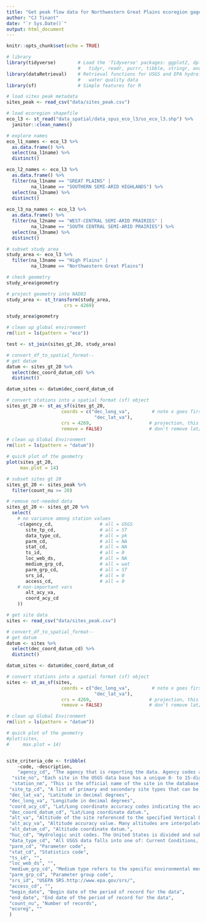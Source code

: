 ```yaml
---
title: "Get peak flow data for Northwestern Great Plains ecoregion gages"
author: "CJ Tinant"
date: "`r Sys.Date()`"
output: html_document
---
```


<!--



## Next steps
* shapefile to sp class for level 3 ecoregion
* intersect level 3 ecoregion with station data
* sync personal and group Zotero library for FFA
https://guides.library.oregonstate.edu/c.php?g=359201&p=2426111
https://www.zotero.org/groups/5473862/olc_flood-frequency


## Helpful references:
GIT issues--
[GIT issues](https://dangitgit.com/)

Spatial data issues--
[Intro to spatial data in R](https://www.r4wrds.com/intro/m_intro_mapmaking)
[Overview of Coordinate Reference Systems (CRS) in R](https://www.nceas.ucsb.edu/sites/default/files/2020-04/OverviewCoordinateReferenceSystems.pdf)
[Geocomputation with R](https://r.geocompx.org/)

--> 

```r

knitr::opts_chunk$set(echo = TRUE)

# library
library(tidyverse)        # Load the 'Tidyverse' packages: ggplot2, dplyr, 
                          #   tidyr, readr, purrr, tibble, stringr, and forcats
library(dataRetrieval)    # Retrieval functions for USGS and EPA hydrology and
                          #   water quality data
library(sf)               # Simple features for R

```

```r
# load sites peak metadata
sites_peak <- read_csv("data/sites_peak.csv")

# load ecoregion shapefile
eco_l3 <- st_read("data_spatial/data_spus_eco_l3/us_eco_l3.shp") %>%
  janitor::clean_names()

# explore names
eco_l1_names <- eco_l3 %>%
  as.data.frame() %>%
  select(na_l1name) %>%
  distinct()

eco_l2_names <- eco_l3 %>%
  as.data.frame() %>%
  filter(na_l1name == "GREAT PLAINS" |
         na_l1name == "SOUTHERN SEMI-ARID HIGHLANDS") %>%
  select(na_l2name) %>%
  distinct()
  
eco_l3_na_names <- eco_l3 %>%
  as.data.frame() %>%
  filter(na_l2name == "WEST-CENTRAL SEMI-ARID PRAIRIES" |
         na_l2name == "SOUTH CENTRAL SEMI-ARID PRAIRIES") %>%
  select(na_l3name) %>%
  distinct()
```

```r
# subset study area
study_area <- eco_l3 %>%
  filter(na_l3name == "High Plains" |
         na_l3name == "Northwestern Great Plains") 

# check geometry
study_area$geometry

# project geometry into NAD83
study_area <- st_transform(study_area,
                     crs = 4269)

study_area$geometry

# clean up global environment
rm(list = ls(pattern = "eco"))

```



```r



test <- st_join(sites_gt_20, study_area)

```


```r

# convert_df_to_spatial_format--
# get datum 
datum <- sites_gt_20 %>%
  select(dec_coord_datum_cd) %>%
  distinct()

datum_sites <- datum$dec_coord_datum_cd

# convert stations into a spatial format (sf) object
sites_gt_20 <- st_as_sf(sites_gt_20,
                    coords = c("dec_long_va",        # note x goes first
                                "dec_lat_va"),
                    crs = 4269,                     # projection, this is NAD83
                    remove = FALSE)                 # don't remove lat/lon cols

# clean up Global Environment
rm(list = ls(pattern = "datum"))

# quick plot of the geometry
plot(sites_gt_20,
     max.plot = 14)

```

```r

# subset sites gt 20
sites_gt_20 <- sites_peak %>%
  filter(count_nu >= 20)

# remove not-needed data
sites_gt_20 <- sites_gt_20 %>%
  select(
    # no variance among station values
    -c(agency_cd,                 # all = USGS
       site_tp_cd,                # all = ST
       data_type_cd,              # all = pk
       parm_cd,                   # all = NA
       stat_cd,                   # all = NA
       ts_id,                     # all = 0
       loc_web_ds,                # all = NA
       medium_grp_cd,             # all = wat
       parm_grp_cd,               # all = ST
       srs_id,                    # all = 0
       access_cd,                 # all = 0
    # non-important vars
       alt_acy_va,
       coord_acy_cd
    )) 

```

```r

# get site data
sites <- read_csv("data/sites_peak.csv")

# convert_df_to_spatial_format--
# get datum 
datum <- sites %>%
  select(dec_coord_datum_cd) %>%
  distinct()

datum_sites <- datum$dec_coord_datum_cd

# convert stations into a spatial format (sf) object
sites <- st_as_sf(sites,
                    coords = c("dec_long_va",        # note x goes first
                                "dec_lat_va"),
                    crs = 4269,                     # projection, this is NAD83
                    remove = FALSE)                 # don't remove lat/lon cols

# clean up Global Environment
rm(list = ls(pattern = "datum"))

```

```r

# quick plot of the geometry
#plot(sites,
#     max.plot = 14)


site_criteria_cde <- tribble(
    ~code, ~description,
    "agency_cd", "The agency that is reporting the data. Agency codes are fixed values assigned by the National Water Information System (NWIS).",
  "site_no", "Each site in the USGS data base has a unique 8- to 15-digit identification number.",
  "station_nm", "This is the official name of the site in the database. For well information this can be a district-assigned local number.",
 "site_tp_cd", "A list of primary and secondary site types that can be associated with data collection sites. A site type is a generalized location in the hydrologic cycle, or a man-made feature thought to affect the hydrologic conditions measured at a site. All sites are associated with a primary site type, and may additionally be associated with a secondary site type that further describes the location.",
 "dec_lat_va", "Latitude in decimal degrees",
 "dec_long_va", "Longitude in decimal degrees",
 "coord_acy_cd", "Lat/Long coordinate accuracy codes indicating the accuracy of the latitude longitude values.",
 "dec_coord_datum_cd", "Lat/Long coordinate datum.",
 "alt_va", "Altitude of the site referenced to the specified Vertical Datum",
 "alt_acy_va", "Altitude accuracy value. Many altitudes are interpolated from the contours on topographic maps; accuracies determined in this way are generally entered as one-half of the contour interval.",
 "alt_datum_cd", "Altitude coordinate datum.",
 "huc_cd", "Hydrologic unit codes. The United States is divided and sub-divided into successively smaller hydrologic units which are classified into four levels: regions, sub-regions, accounting units, and cataloging units. The hydrologic units are arranged within each other, from the smallest (cataloging units) to the largest (regions). Each hydrologic unit is identified by a unique hydrologic unit code (HUC) consisting of two to eight digits based on the four levels of classification in the hydrologic unit system.",
 "data_type_cd", "All USGS data falls into one of: Current Conditions, Daily Data, Surface Water, Water Quality, Groundwater. Current condition data is any data down to the 15 minute interval that has been transmitted in the last 120 days. Daily Data is the average daily value for a site. Surface Water is water flow and levels in streams, lakes and springs. Water Quality is chemical and physical data for streams, lakes, springs, and wells. Groundwater is water levels in wells.",
 "parm_cd", "Parameter code",
 "stat_cd", "Statistics code",
 "ts_id", "",
 "loc_web_ds", "",
 "medium_grp_cd", "Medium type refers to the specific environmental medium that was sampled and analyzed. Medium type differs from site type because one site type, such as surface water, could have data for several media, such as water, bottom sediment, fish tissue, and others.",
 "parm_grp_cd", "Parameter group code",
 "srs_id", "USEPA SRS.http://www.epa.gov/srs/",
 "access_cd", "",
 "begin_date", "Begin date of the period of record for the data",
 "end_date", "End date of the period of record for the data",
 "count_nu", "Number of records",
 "ecoreg", ""
 )

```

